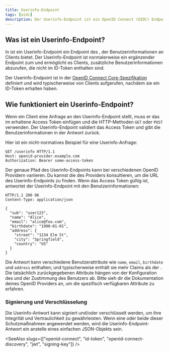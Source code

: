 ```yaml
---
title: Userinfo-Endpoint
tags: [oidc]
description: Der Userinfo-Endpoint ist ein OpenID Connect (OIDC) Endpoint, der den Clients Benutzerinformationen zur Verfügung stellt. Er ist ein ergänzender Endpoint zum ID-Token und ermöglicht es den Clients, zusätzliche Benutzerinformationen abzurufen.
---
```


## Was ist ein Userinfo-Endpoint?

In <Ref slug="openid-connect" /> ist ein Userinfo-Endpoint ein Endpoint des <Ref slug="openid-connect" headingId="openid-provider-op" />, der Benutzerinformationen an <Ref slug="client">Clients</Ref> bietet. Der Userinfo-Endpoint ist normalerweise ein ergänzender Endpoint zum <Ref slug="id-token" /> und ermöglicht es Clients, zusätzliche Benutzerinformationen abzurufen, die nicht im ID-Token enthalten sind.

Der Userinfo-Endpoint ist in der [OpenID Connect Core-Spezifikation](https://openid.net/specs/openid-connect-core-1_0.html#UserInfo) definiert und wird typischerweise von Clients aufgerufen, nachdem sie ein ID-Token erhalten haben.

## Wie funktioniert ein Userinfo-Endpoint?

Wenn ein Client eine Anfrage an den Userinfo-Endpoint stellt, muss er das im <Ref slug="token-request" /> erhaltene Access Token einfügen und die HTTP-Methoden `GET` oder `POST` verwenden. Der Userinfo-Endpoint validiert das Access Token und gibt die Benutzerinformationen in der Antwort zurück.

Hier ist ein nicht-normatives Beispiel für eine Userinfo-Anfrage:

```http
GET /userinfo HTTP/1.1
Host: openid-provider.example.com
Authorization: Bearer some-access-token
```

Der genaue Pfad des Userinfo-Endpoints kann bei verschiedenen OpenID Providern variieren. Du kannst die <Ref slug="openid-connect-discovery" /> des Providers konsultieren, um die URL des Userinfo-Endpoints zu finden. Wenn das Access Token gültig ist, antwortet der Userinfo-Endpoint mit den Benutzerinformationen:

```http
HTTP/1.1 200 OK
Content-Type: application/json

{
  "sub": "user123",
  "name": "Alice",
  "email": "alice@foo.com",
  "birthdate": "1990-01-01",
  "address": {
    "street": "1234 Elm St",
    "city": "Springfield",
    "country": "US"
  }
}
```

Die Antwort kann verschiedene Benutzerattribute wie `name`, `email`, `birthdate` und `address` enthalten; und typischerweise enthält sie mehr <Ref slug="claim">Claims</Ref> als der <Ref slug="id-token" />. Die tatsächlich zurückgegebenen Attribute hängen von der Konfiguration des <Ref slug="openid-connect" headingId="openid-provider-op" /> und der Zustimmung des Benutzers ab. Bitte sieh dir die Dokumentation deines OpenID Providers an, um die spezifisch verfügbaren Attribute zu erfahren.

### Signierung und Verschlüsselung

Die Userinfo-Antwort kann signiert und/oder verschlüsselt werden, um ihre Integrität und Vertraulichkeit zu gewährleisten. Wenn eine oder beide dieser Schutzmaßnahmen angewendet werden, wird die Userinfo-Endpoint-Antwort ein <Ref slug="jwt" /> anstelle eines einfachen JSON-Objekts sein.

<SeeAlso slugs={["openid-connect", "id-token", "openid-connect-discovery", "jwt", "signing-key"]} />